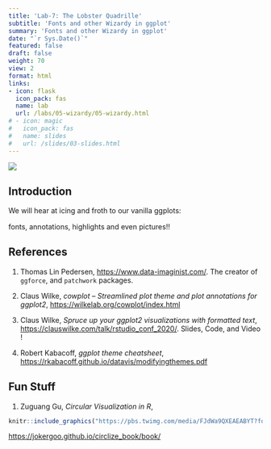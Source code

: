 ```yaml
---
title: 'Lab-7: The Lobster Quadrille'
subtitle: 'Fonts and other Wizardy in ggplot'
summary: 'Fonts and other Wizardy in ggplot'
date: "`r Sys.Date()`"
featured: false
draft: false
weight: 70
view: 2
format: html
links:
- icon: flask
  icon_pack: fas
  name: lab
  url: /labs/05-wizardy/05-wizardy.html
# - icon: magic
#   icon_pack: fas
#   name: slides
#   url: /slides/03-slides.html
---
```


![](featured.jpg)

## Introduction

We will hear at icing and froth to our vanilla ggplots:

<p style="font-family: times, serif; font-size:11pt; font-style:italic">

fonts, annotations, highlights and even pictures!!

</p>

## References

1.  Thomas Lin Pedersen, <https://www.data-imaginist.com/>. The creator
    of `ggforce`, and `patchwork` packages.

2.  Claus Wilke, *cowplot -- Streamlined plot theme and plot annotations
    for ggplot2*, <https://wilkelab.org/cowplot/index.html>

3.  Claus Wilke, *Spruce up your ggplot2 visualizations with formatted
    text*, <https://clauswilke.com/talk/rstudio_conf_2020/>. Slides,
    Code, and Video !

4.  Robert Kabacoff, *ggplot theme cheatsheet*,
    <https://rkabacoff.github.io/datavis/modifyingthemes.pdf>

## Fun Stuff

1.  Zuguang Gu, *Circular Visualization in R*,

```r
knitr::include_graphics("https://pbs.twimg.com/media/FJdWa9QXEAEABYT?format=jpg&name=900x900")

```

<https://jokergoo.github.io/circlize_book/book/>
